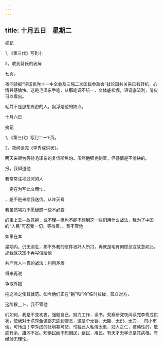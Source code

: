 ```yaml
---
---
---
```

title: 十月五日　星期二
---




摘记

1，《第三代》写到·｝·

2，收到蒋氏的表解

七页。

夜间读报“评国民党十一中全会及三届二次国民参政会”社论国共关系已有转机，心情甚感愉快。这是毛泽东手笔，从那笔调不统一，文体底松懈，语调底流利，俏皮可以看出。

毛并不是思想周密的人。飘浮是他的缺点。





十月六日


摘记

1，《第三代》写到二一1·页。

2，夜间读完《李秀成供状》。

两天来很为等待毛泽东的复信所焦灼。虽然勉强克制着，但感情是不愉快的。

报，我知道他

我常常注视过河的人

一定在为写此文而忙，

，是不是来给我送信。从昨天看

我虽然竭力不愿疑惑一些不必要

的事上去―故意拖，或不理―但也不能不想到这一些们用什么战法，我为了中国的“人民”可忍受一切，等待着。，我不管他

如果在本

星期内，仍无消息，那不外我的信件被奸人所扣，再就是毛有何顾忌或故意如此，那我就决定不再写信给他

共产党人一贯的战法：利用矛盾

将来再说

争取外援

拖之冷之使其就范。如今他们正在“拖”和“冷”临时拉拢，孤立对方，

这阶段＿卜。我不管他

们如何，我是不变初衷，强健自己，努力工作，读书，观察研究夜间读完李秀成供状，使我对于洪秀全这鄙夫感到憎恶，这是个无智、无能、无识、无力……的小市侩，可怜虫！李秀成的处境甚可悲，惟独此人私情太重，妇人之仁，被动性的，敏感有余，雄浑不足。知惧民而不知训民，组民，用民。有天才无学识是其病根。有经验无理论。